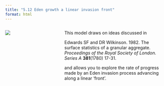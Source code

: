 ```yaml
---
title: "5.12 Eden growth a linear invasion front"
format: html
---
```


:::: {.columns}
::: {.column width=35%}
[![](5.12-edenSingleOnLine.png)](5.12-edenSingleOnLine.nlogo)
:::

::: {.column width=65%}
This model draws on ideas discussed in

Edwards SF and DR Wilkinson. 1982. The surface statistics of a granular aggregate. _Proceedings of the Royal Society of London. Series A_ **381**(1780) 17-31.

and allows you to explore the rate of progress made by an Eden invasion process advancing along a linear ‘front’.
:::
::::